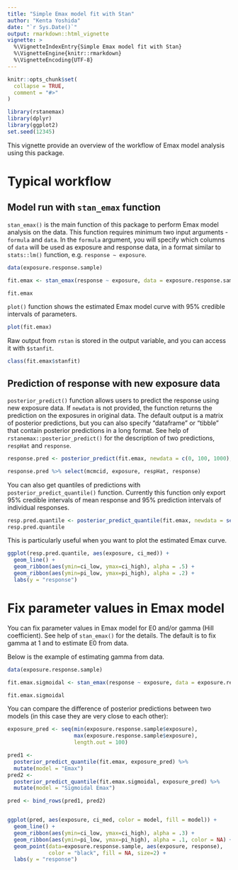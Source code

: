 ```yaml
---
title: "Simple Emax model fit with Stan"
author: "Kenta Yoshida"
date: "`r Sys.Date()`"
output: rmarkdown::html_vignette
vignette: >
  %\VignetteIndexEntry{Simple Emax model fit with Stan}
  %\VignetteEngine{knitr::rmarkdown}
  %\VignetteEncoding{UTF-8}
---
```


```r
knitr::opts_chunk$set(
  collapse = TRUE,
  comment = "#>"
)
```

```r
library(rstanemax)
library(dplyr)
library(ggplot2)
set.seed(12345)
```

This vignette provide an overview of the workflow of Emax model analysis using this package.


# Typical workflow

## Model run with `stan_emax` function

`stan_emax()` is the main function of this package to perform Emax model analysis on the data.
This function requires minimum two input arguments - `formula` and `data`.
In the `formula` argument, you will specify which columns of `data` will be used as exposure and response data, in a format similar to `stats::lm()` function, e.g. `response ~ exposure`.

```r
data(exposure.response.sample)

fit.emax <- stan_emax(response ~ exposure, data = exposure.response.sample)
```

```r
fit.emax
```

`plot()` function shows the estimated Emax model curve with 95% credible intervals of parameters.

```r
plot(fit.emax)
```

Raw output from `rstan` is stored in the output variable, and you can access it with `$stanfit`.

```r
class(fit.emax$stanfit)
```

## Prediction of response with new exposure data

`posterior_predict()` function allows users to predict the response using new exposure data.
If `newdata` is not provided, the function returns the prediction on the exposures in original data.
The default output is a matrix of posterior predictions, but you can also specify "dataframe" or "tibble" that contain posterior predictions in a long format.
See help of `rstanemax::posterior_predict()` for the description of two predictions, `respHat` and `response`.

```r
response.pred <- posterior_predict(fit.emax, newdata = c(0, 100, 1000), returnType = "tibble")

response.pred %>% select(mcmcid, exposure, respHat, response)
```

You can also get quantiles of predictions with `posterior_predict_quantile()` function.
Currently this function only export 95% credible intervals of mean response and 95% prediction intervals of individual responses.

```r
resp.pred.quantile <- posterior_predict_quantile(fit.emax, newdata = seq(0, 1000, by = 250))
resp.pred.quantile
```

This is particularly useful when you want to plot the estimated Emax curve.


```r
ggplot(resp.pred.quantile, aes(exposure, ci_med)) +
  geom_line() + 
  geom_ribbon(aes(ymin=ci_low, ymax=ci_high), alpha = .5) +
  geom_ribbon(aes(ymin=pi_low, ymax=pi_high), alpha = .2) +
  labs(y = "response")
```



# Fix parameter values in Emax model

You can fix parameter values in Emax model  for E0 and/or gamma (Hill coefficient).
See help of `stan_emax()` for the details.
The default is to fix gamma at 1 and to estimate E0 from data.

Below is the example of estimating gamma from data.

```r
data(exposure.response.sample)

fit.emax.sigmoidal <- stan_emax(response ~ exposure, data = exposure.response.sample, gamma.fix = NULL)
```

```r
fit.emax.sigmoidal
```

You can compare the difference of posterior predictions between two models (in this case they are very close to each other):

```r

exposure_pred <- seq(min(exposure.response.sample$exposure),
                     max(exposure.response.sample$exposure),
                     length.out = 100)

pred1 <- 
  posterior_predict_quantile(fit.emax, exposure_pred) %>% 
  mutate(model = "Emax")
pred2 <- 
  posterior_predict_quantile(fit.emax.sigmoidal, exposure_pred) %>% 
  mutate(model = "Sigmoidal Emax")

pred <- bind_rows(pred1, pred2)


ggplot(pred, aes(exposure, ci_med, color = model, fill = model)) +
  geom_line() + 
  geom_ribbon(aes(ymin=ci_low, ymax=ci_high), alpha = .3) +
  geom_ribbon(aes(ymin=pi_low, ymax=pi_high), alpha = .1, color = NA) +
  geom_point(data=exposure.response.sample, aes(exposure, response), 
             color = "black", fill = NA, size=2) +
  labs(y = "response")



 
```





